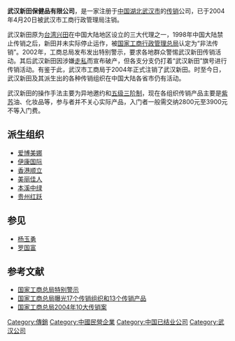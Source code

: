 '''武汉新田保健品有限公司'''，是一家注册于[[中国|中国]][[湖北|湖北]][[武汉市|武汉市]]的[[傳銷_(中華人民共和國)|传销]]公司，已于2004年4月20日被武汉市工商行政管理局注销。

武汉新田原为[[兴田国际集团|台湾兴田]]在中国大陆地区设立的三大代理之一，1998年中国大陆禁止传销之后，新田并未实际停止运作，被[[国家工商行政管理总局|国家工商行政管理总局]]认定为“非法传销”。2002年，工商总局发布发出特别警示，要求各地群众警惕武汉新田传销活动。其后武汉新田因涉嫌[[走私|走私]]而宣布破产，但各支分支仍打着“武汉新田”旗号进行传销活动。有鉴于此，武汉市工商局于2004年正式注销了武汉新田。时至今日，武汉新田及其派生出的各种传销组织在中国大陆各省市仍有活动。

武汉新田的操作手法主要为异地邀约和[[五级三阶制|五级三阶制]]，现在各组织传销产品主要是[[紫苏|紫苏]]油、化妆品等，参与者并不关心实际产品，入门者一般需交纳2800元至3900元不等入门费。

==派生组织==
*[[爱博美娜|爱博美娜]]
*[[伊康国际|伊康国际]]
*[[香港顺立|香港顺立]]
*[[美丽佳人|美丽佳人]]
*[[本溪中绿|本溪中绿]]
*[[贵州红跃|贵州红跃]]

==参见==
*[[杨玉勇|杨玉勇]]
*[[罗国富|罗国富]]

== 参考文献 ==
* [http://news.sohu.com/63/83/news200518363.shtml 国家工商总局特别警示] {{Wayback|url=http://news.sohu.com/63/83/news200518363.shtml |date=20050831014237 }}
* [http://www.antifraud.gov.cn/infomanage/2_article_JS2007021705667.jsp 国家工商总局曝光17个传销组织和13个传销产品]{{dead link|date=2018年3月 |bot=InternetArchiveBot |fix-attempted=yes }}
* [http://www.people.com.cn/GB/shehui/1061/2717525.html 国家工商总局2004年10大传销案] {{Wayback|url=http://www.people.com.cn/GB/shehui/1061/2717525.html |date=20160304070724 }}

[[Category:傳銷|Category:傳銷]]
[[Category:中國民營企業|Category:中國民營企業]]
[[Category:中国已结业公司|Category:中国已结业公司]]
[[Category:武汉公司|Category:武汉公司]]